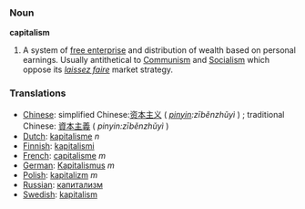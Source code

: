 === Noun ===

'''capitalism'''

#A system of [[free enterprise]] and distribution of wealth based on personal earnings.  Usually antithetical to [[Communism]] and [[Socialism]] which oppose its ''[[laissez faire]]'' market strategy.

===Translations===
*[[Chinese]]: simplified Chinese:[[资本主义]] ( ''[[pinyin]]:zīběnzhǔyì'' ) ; traditional Chinese: [[資本主義]] ( ''pinyin:zīběnzhǔyì'' )
*[[Dutch]]: [[kapitalisme]] ''n''
*[[Finnish]]: [[kapitalismi]]
*[[French]]: [[capitalisme]] ''m''
*[[German]]: [[Kapitalismus]] ''m''
*[[Polish]]: [[kapitalizm]] ''m''
*[[Russian]]: [[капитализм]]
*[[Swedish]]: [[kapitalism]]